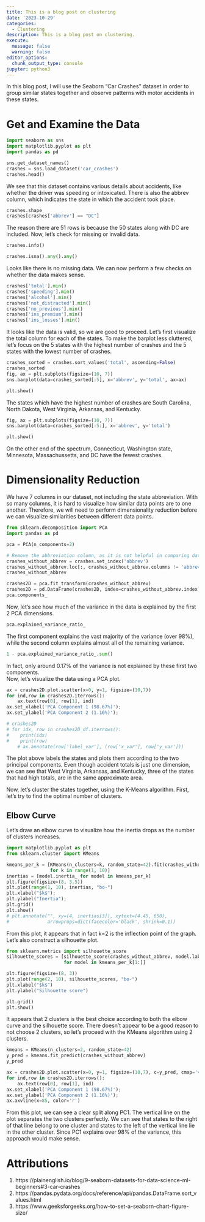 ```yaml
---
title: This is a blog post on clustering
date: '2023-10-29'
categories:
  - Clustering
description: This is a blog post on clustering.
execute:
  message: false
  warning: false
editor_options:
  chunk_output_type: console
jupyter: python3
---
```


In this blog post, I will use the Seaborn "Car Crashes" dataset in order to group similar states together and observe patterns with motor accidents in these states. 

# Get and Examine the Data

```python
import seaborn as sns
import matplotlib.pyplot as plt
import pandas as pd

sns.get_dataset_names()
crashes = sns.load_dataset('car_crashes')
crashes.head()
```

We see that this dataset contains various details about accidents, like whether the driver was speeding or intoxicated. There is also the abbrev column, which indicates the state in which the accident took place. 

```python
crashes.shape
crashes[crashes['abbrev'] == "DC"]
```

The reason there are 51 rows is because the 50 states along with DC are included. Now, let's check for missing or invalid data. 

```python
crashes.info()
```

```python
crashes.isna().any().any()
```

Looks like there is no missing data. We can now perform a few checks on whether the data makes sense. 

```python
crashes['total'].min()
crashes['speeding'].min()
crashes['alcohol'].min()
crashes['not_distracted'].min()
crashes['no_previous'].min()
crashes['ins_premium'].min()
crashes['ins_losses'].min()
```

It looks like the data is valid, so we are good to proceed. Let's first visualize the total column for each of the states. To make the barplot less cluttered, let's focus on the 5 states with the highest number of crashes and the 5 states with the lowest number of crashes. 

```python
crashes_sorted = crashes.sort_values('total', ascending=False)
crashes_sorted
fig, ax = plt.subplots(figsize=(10, 7))
sns.barplot(data=crashes_sorted[:5], x='abbrev', y='total', ax=ax)

plt.show()
```

The states which have the highest number of crashes are South Carolina, North Dakota, West Virginia, Arkansas, and Kentucky. 

```python
fig, ax = plt.subplots(figsize=(10, 7))
sns.barplot(data=crashes_sorted[-5:], x='abbrev', y='total')

plt.show()
```

On the other end of the spectrum, Connecticut, Washington state, Minnesota, Massachussetts, and DC have the fewest crashes. 

# Dimensionality Reduction

We have 7 columns in our dataset, not including the state abbreviation. With so many columns, it is hard to visualize how similar data points are to one another. Therefore, we will need to perform dimensionality reduction before we can visualize similarities between different data points. 

```python
from sklearn.decomposition import PCA
import pandas as pd

pca = PCA(n_components=2)

# Remove the abbreviation column, as it is not helpful in comparing data points. 
crashes_without_abbrev = crashes.set_index('abbrev')
crashes_without_abbrev.loc[:, crashes_without_abbrev.columns != 'abbrev']
crashes_without_abbrev

crashes2D = pca.fit_transform(crashes_without_abbrev)
crashes2D = pd.DataFrame(crashes2D, index=crashes_without_abbrev.index)
pca.components_
```

Now, let's see how much of the variance in the data is explained by the first 2 PCA dimensions. 

```python
pca.explained_variance_ratio_
```

The first component explains the vast majority of the variance (over 98%), while the second column explains almost all of the remaining variance. 

```python
1 - pca.explained_variance_ratio_.sum()
```

In fact, only around 0.17% of the variance is not explained by these first two components.  
Now, let's visualize the data using a PCA plot. 

```python
ax = crashes2D.plot.scatter(x=0, y=1, figsize=(10,7))
for ind,row in crashes2D.iterrows():
    ax.text(row[0], row[1], ind)
ax.set_xlabel('PCA Component 1 (98.67%)');
ax.set_ylabel('PCA Component 2 (1.16%)');

# crashes2D
# for idx, row in crashes2D_df.iterrows():
#    print(idx)
#    print(row)
    # ax.annotate(row['label_var'], (row['x_var'], row['y_var']))
```

The plot above labels the states and plots them according to the two principal components. Even though accident totals is just one dimension, we can see that West Virginia, Arkansas, and Kentucky, three of the states that had high totals, are in the same approximate area.  

Now, let's cluster the states together, using the K-Means algorithm. First, let's try to find the optimal number of clusters. 

## Elbow Curve

Let's draw an elbow curve to visualize how the inertia drops as the number of clusters increases. 

```python
import matplotlib.pyplot as plt
from sklearn.cluster import KMeans

kmeans_per_k = [KMeans(n_clusters=k, random_state=42).fit(crashes_without_abbrev)
                for k in range(1, 10)]
inertias = [model.inertia_ for model in kmeans_per_k]
plt.figure(figsize=(8, 3.5))
plt.plot(range(1, 10), inertias, "bo-")
plt.xlabel("$k$");
plt.ylabel("Inertia");
plt.grid()
plt.show()
# plt.annotate("", xy=(4, inertias[3]), xytext=(4.45, 650),
#              arrowprops=dict(facecolor='black', shrink=0.1))
```

From this plot, it appears that in fact k=2 is the inflection point of the graph. Let's also construct a silhouette plot. 

```python
from sklearn.metrics import silhouette_score
silhouette_scores = [silhouette_score(crashes_without_abbrev, model.labels_)
                     for model in kmeans_per_k[1:]]

plt.figure(figsize=(8, 3))
plt.plot(range(2, 10), silhouette_scores, "bo-")
plt.xlabel("$k$")
plt.ylabel("Silhouette score")

plt.grid()
plt.show()
```

It appears that 2 clusters is the best choice according to both the elbow curve and the silhouette score. There doesn't appear to be a good reason to not choose 2 clusters, so let's proceed with the KMeans algorithm using 2 clusters.  

```python
kmeans = KMeans(n_clusters=2, random_state=42)
y_pred = kmeans.fit_predict(crashes_without_abbrev)
y_pred
```

```python
ax = crashes2D.plot.scatter(x=0, y=1, figsize=(10,7), c=y_pred, cmap='viridis', s=50)
for ind,row in crashes2D.iterrows():
    ax.text(row[0], row[1], ind)
ax.set_xlabel('PCA Component 1 (98.67%)');
ax.set_ylabel('PCA Component 2 (1.16%)');
ax.axvline(x=85, color='r')
```

From this plot, we can see a clear split along PC1. The vertical line on the plot separates the two clusters perfectly. We can see that states to the right of that line belong to one cluster and states to the left of the vertical line lie in the other cluster. Since PC1 explains over 98% of the variance, this approach would make sense.  

# Attributions

1. https://plainenglish.io/blog/9-seaborn-datasets-for-data-science-ml-beginners#3-car-crashes
2. https://pandas.pydata.org/docs/reference/api/pandas.DataFrame.sort_values.html
3. https://www.geeksforgeeks.org/how-to-set-a-seaborn-chart-figure-size/

